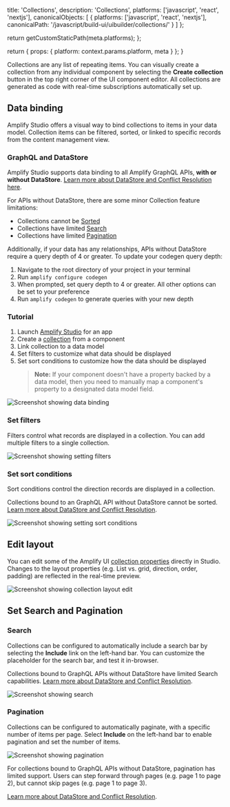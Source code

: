 
  title: 'Collections',
  description: 'Collections',
  platforms: ['javascript', 'react', 'nextjs'],
  canonicalObjects: [
    {
      platforms: ['javascript', 'react', 'nextjs'],
      canonicalPath: '/javascript/build-ui/uibuilder/collections/'
    }
  ]
};

  return getCustomStaticPath(meta.platforms);
};

  return {
    props: {
      platform: context.params.platform,
      meta
    }
  };
}

Collections are any list of repeating items. You can visually create a collection from any individual component by selecting the **Create collection** button in the top right corner of the UI component editor. All collections are generated as code with real-time subscriptions automatically set up.

## Data binding

Amplify Studio offers a visual way to bind collections to items in your data model. Collection items can be filtered, sorted, or linked to specific records from the content management view.

### GraphQL and DataStore

Amplify Studio supports data binding to all Amplify GraphQL APIs, **with or without DataStore**. [Learn more about DataStore and Conflict Resolution here](/[platform]/tools/console/data/data-model/#datastore-and-graphql).

For APIs without DataStore, there are some minor Collection feature limitations:

- Collections cannot be [Sorted](#set-sort-conditions)
- Collections have limited [Search](#set-search-and-pagination)
- Collections have limited [Pagination](#set-search-and-pagination)

Additionally, if your data has any relationships, APIs without DataStore require a query depth of 4 or greater. To update your codegen query depth:

1. Navigate to the root directory of your project in your terminal
1. Run `amplify configure codegen`
1. When prompted, set query depth to 4 or greater. All other options can be set to your preference
1. Run `amplify codegen` to generate queries with your new depth

### Tutorial

1. Launch [Amplify Studio](/[platform]/tools/console/adminui/start/#logging-in-and-creating-an-app) for an app
2. Create a [collection](/[platform]/tools/console/tutorial/collections/) from a component
3. Link collection to a data model
4. Set filters to customize what data should be displayed
5. Set sort conditions to customize how the data should be displayed
   > **Note:** If your component doesn't have a property backed by a data model, then you need to manually map a component's property to a designated data model field.

![Screenshot showing data binding](/images/console/ui-collections-databind.png)

### Set filters

Filters control what records are displayed in a collection. You can add multiple filters to a single collection.

![Screenshot showing setting filters](/images/console/ui-collections-set-filters.png)

### Set sort conditions

Sort conditions control the direction records are displayed in a collection.

<Callout warning>

Collections bound to an GraphQL API without DataStore cannot be sorted. [Learn more about DataStore and Conflict Resolution](/[platform]/tools/console/data/data-model/#datastore-and-graphql).

</Callout>

![Screenshot showing setting sort conditions](/images/console/ui-collections-set-sort-conditions.png)

## Edit layout

You can edit some of the Amplify UI [collection properties](https://ui.docs.amplify.aws/react/components/collection) directly in Studio. Changes to the layout properties (e.g. List vs. grid, direction, order, padding) are reflected in the real-time preview.

![Screenshot showing collection layout edit](/images/console/ui-collections-layout.png)

## Set Search and Pagination

### Search

Collections can be configured to automatically include a search bar by selecting the **Include** link on the left-hand bar. You can customize the placeholder for the search bar, and test it in-browser.

<Callout warning>

Collections bound to GraphQL APIs without DataStore have limited Search capabilities. [Learn more about DataStore and Conflict Resolution](/[platform]/tools/console/data/data-model/#datastore-and-graphql).

</Callout>

![Screenshot showing search](/images/console/ui-collections-search.png)

### Pagination

Collections can be configured to automatically paginate, with a specific number of items per page. Select **Include** on the left-hand bar to enable pagination and set the number of items.

![Screenshot showing pagination](/images/console/ui-collections-pagination.png)

For collections bound to GraphQL APIs without DataStore, pagination has limited support. Users can step forward through pages (e.g. page 1 to page 2), but cannot skip pages (e.g. page 1 to page 3).

[Learn more about DataStore and Conflict Resolution](/[platform]/tools/console/data/data-model/#datastore-and-graphql).
